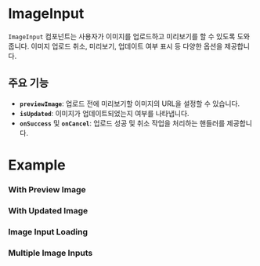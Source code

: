 
<Meta of={ImageInputStories} />

# ImageInput

`ImageInput` 컴포넌트는 사용자가 이미지를 업로드하고 미리보기를 할 수 있도록 도와줍니다. 이미지 업로드 취소, 미리보기, 업데이트 여부 표시 등 다양한 옵션을 제공합니다.

## 주요 기능

- **`previewImage`**: 업로드 전에 미리보기할 이미지의 URL을 설정할 수 있습니다.
- **`isUpdated`**: 이미지가 업데이트되었는지 여부를 나타냅니다.
- **`onSuccess`** 및 **`onCancel`**: 업로드 성공 및 취소 작업을 처리하는 핸들러를 제공합니다.

# Example

<Canvas of={ImageInputStories.ImageInputExample} />

### With Preview Image

<Canvas of={ImageInputStories.WithPreviewImage} />

### With Updated Image

<Canvas of={ImageInputStories.WithUpdatedImage} />

### Image Input Loading

<Canvas of={ImageInputStories.ImageInputLoading} />

### Multiple Image Inputs

<Canvas of={ImageInputStories.MultipleImageInputs} />
